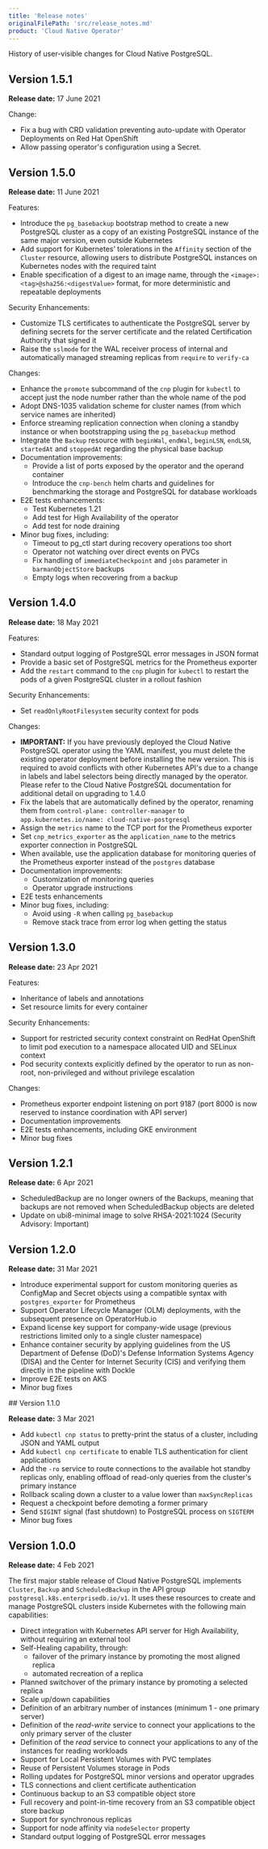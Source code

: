 ```yaml
---
title: 'Release notes'
originalFilePath: 'src/release_notes.md'
product: 'Cloud Native Operator'
---
```


History of user-visible changes for Cloud Native PostgreSQL.

## Version 1.5.1

**Release date:** 17 June 2021

Change: 

- Fix a bug with CRD validation preventing auto-update with Operator Deployments on Red Hat OpenShift
- Allow passing operator's configuration using a Secret.

## Version 1.5.0

**Release date:** 11 June 2021

Features:

- Introduce the `pg_basebackup` bootstrap method to create a new PostgreSQL
  cluster as a copy of an existing PostgreSQL instance of the same major
  version, even outside Kubernetes
- Add support for Kubernetes’ tolerations in the `Affinity` section of the
  `Cluster` resource, allowing users to distribute PostgreSQL instances on
  Kubernetes nodes with the required taint
- Enable specification of a digest to an image name, through the
  `<image>:<tag>@sha256:<digestValue>` format, for more deterministic and
  repeatable deployments

Security Enhancements:

- Customize TLS certificates to authenticate the PostgreSQL server by defining
  secrets for the server certificate and the related Certification Authority
  that signed it
- Raise the `sslmode` for the WAL receiver process of internal and
  automatically managed streaming replicas from `require` to `verify-ca`

Changes:

- Enhance the `promote` subcommand of the `cnp` plugin for `kubectl` to accept
  just the node number rather than the whole name of the pod
- Adopt DNS-1035 validation scheme for cluster names (from which service names
  are inherited)
- Enforce streaming replication connection when cloning a standby instance or
  when bootstrapping using the `pg_basebackup` method
- Integrate the `Backup` resource with `beginWal`, `endWal`, `beginLSN`,
  `endLSN`, `startedAt` and `stoppedAt` regarding the physical base backup
- Documentation improvements:
    - Provide a list of ports exposed by the operator and the operand container
    - Introduce the `cnp-bench` helm charts and guidelines for benchmarking the
      storage and PostgreSQL for database workloads
- E2E tests enhancements:
    - Test Kubernetes 1.21
    - Add test for High Availability of the operator
    - Add test for node draining
- Minor bug fixes, including:
    - Timeout to pg_ctl start during recovery operations too short
    - Operator not watching over direct events on PVCs
    - Fix handling of `immediateCheckpoint` and `jobs` parameter in
      `barmanObjectStore` backups
    - Empty logs when recovering from a backup

## Version 1.4.0

**Release date:** 18 May 2021

Features:

- Standard output logging of PostgreSQL error messages in JSON format
- Provide a basic set of PostgreSQL metrics for the Prometheus exporter
- Add the `restart` command to the `cnp` plugin for `kubectl` to restart
  the pods of a given PostgreSQL cluster in a rollout fashion

Security Enhancements:

- Set `readOnlyRootFilesystem` security context for pods

Changes:

- **IMPORTANT:** If you have previously deployed the Cloud Native PostgreSQL
  operator using the YAML manifest, you must delete the existing operator
  deployment before installing the new version. This is required to avoid
  conflicts with other Kubernetes API's due to a change in labels
  and label selectors being directly managed by the operator. Please refer to
  the Cloud Native PostgreSQL documentation for additional detail on upgrading
  to 1.4.0
- Fix the labels that are automatically defined by the operator, renaming them
  from `control-plane: controller-manager` to
  `app.kubernetes.io/name: cloud-native-postgresql`
- Assign the `metrics` name to the TCP port for the Prometheus exporter
- Set `cnp_metrics_exporter` as the `application_name` to the metrics exporter
  connection in PostgreSQL
- When available, use the application database for monitoring queries of the
  Prometheus exporter instead of the `postgres` database
- Documentation improvements:
    - Customization of monitoring queries
    - Operator upgrade instructions
- E2E tests enhancements
- Minor bug fixes, including:
    - Avoid using `-R` when calling `pg_basebackup`
    - Remove stack trace from error log when getting the status

## Version 1.3.0

**Release date:** 23 Apr 2021

Features:

- Inheritance of labels and annotations
- Set resource limits for every container

Security Enhancements:

- Support for restricted security context constraint on RedHat OpenShift to
  limit pod execution to a namespace allocated UID and SELinux context
- Pod security contexts explicitly defined by the operator to run as
  non-root, non-privileged and without privilege escalation

Changes:

- Prometheus exporter endpoint listening on port 9187 (port 8000 is now
  reserved to instance coordination with API server)
- Documentation improvements
- E2E tests enhancements, including GKE environment
- Minor bug fixes

## Version 1.2.1

**Release date:** 6 Apr 2021

- ScheduledBackup are no longer owners of the Backups, meaning that backups
  are not removed when ScheduledBackup objects are deleted
- Update on ubi8-minimal image to solve RHSA-2021:1024 (Security Advisory: Important)

## Version 1.2.0

**Release date:** 31 Mar 2021

- Introduce experimental support for custom monitoring queries as ConfigMap and
  Secret objects using a compatible syntax with `postgres_exporter` for Prometheus
- Support Operator Lifecycle Manager (OLM) deployments, with the subsequent
  presence on OperatorHub.io
- Expand license key support for company-wide usage (previous restrictions limited only to a single cluster namespace) 
- Enhance container security by applying guidelines from the US Department of
  Defense (DoD)'s Defense Information Systems Agency (DISA) and the Center for
  Internet Security (CIS) and verifying them directly in the pipeline with
  Dockle
- Improve E2E tests on AKS
- Minor bug fixes

## Version 1.1.0

**Release date:** 3 Mar 2021

- Add `kubectl cnp status` to pretty-print the status of a cluster, including
  JSON and YAML output
- Add `kubectl cnp certificate` to enable TLS authentication for client applications
- Add the `-ro` service to route connections to the available hot
  standby replicas only, enabling offload of read-only queries from
  the cluster's primary instance
- Rollback scaling down a cluster to a value lower than `maxSyncReplicas`
- Request a checkpoint before demoting a former primary
- Send `SIGINT` signal (fast shutdown) to PostgreSQL process on `SIGTERM`
- Minor bug fixes

## Version 1.0.0

**Release date:** 4 Feb 2021

The first major stable release of Cloud Native PostgreSQL implements `Cluster`,
`Backup` and `ScheduledBackup` in the API group `postgresql.k8s.enterprisedb.io/v1`.
It uses these resources to create and manage PostgreSQL clusters inside
Kubernetes with the following main capabilities:

- Direct integration with Kubernetes API server for High Availability, without
  requiring an external tool
- Self-Healing capability, through:
    - failover of the primary instance by promoting the most aligned replica
    - automated recreation of a replica
- Planned switchover of the primary instance by promoting a selected replica
- Scale up/down capabilities
- Definition of an arbitrary number of instances (minimum 1 - one primary server)
- Definition of the *read-write* service to connect your applications to the
  only primary server of the cluster
- Definition of the *read* service to connect your applications to any of the
  instances for reading workloads
- Support for Local Persistent Volumes with PVC templates
- Reuse of Persistent Volumes storage in Pods
- Rolling updates for PostgreSQL minor versions and operator upgrades
- TLS connections and client certificate authentication
- Continuous backup to an S3 compatible object store
- Full recovery and point-in-time recovery from an S3 compatible object store backup
- Support for synchronous replicas
- Support for node affinity via `nodeSelector` property
- Standard output logging of PostgreSQL error messages
